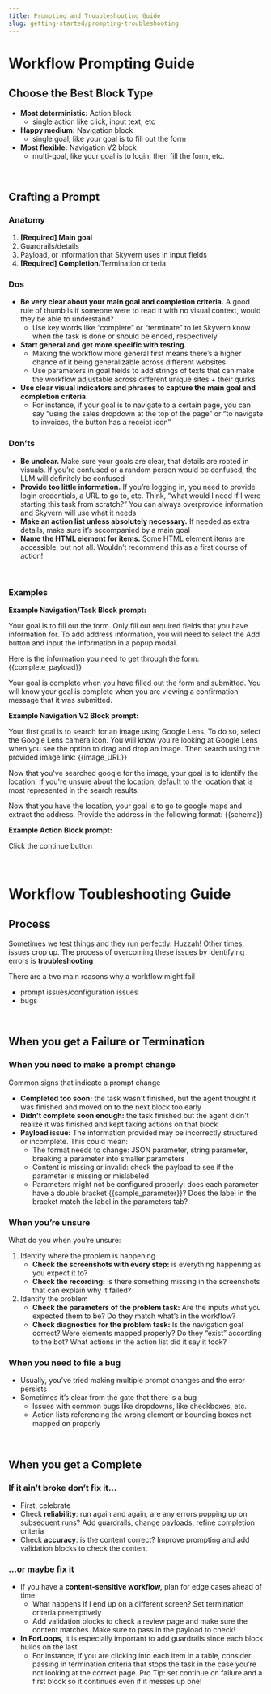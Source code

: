 ```yaml
---
title: Prompting and Troubleshooting Guide
slug: getting-started/prompting-troubleshooting
---
```



# Workflow Prompting Guide

## Choose the Best Block Type

- **Most deterministic:** Action block
    - single action like click, input text, etc
- **Happy medium:** Navigation block
    - single goal, like your goal is to fill out the form
- **Most flexible:** Navigation V2 block
    - multi-goal, like your goal is to login, then fill the form, etc.
    
<br>

## Crafting a Prompt

### Anatomy

1. **[Required] Main goal** 
2. Guardrails/details
3. Payload, or information that Skyvern uses in input fields
4. **[Required] Completion**/Termination criteria 

### Dos

- **Be very clear about your main goal and completion criteria.** A good rule of thumb is if someone were to read it with no visual context, would they be able to understand?
    - Use key words like “complete” or “terminate” to let Skyvern know when the task is done or should be ended, respectively
- **Start general and get more specific with testing.**
    - Making the workflow more general first means there’s a higher chance of it being generalizable across different websites
    - Use parameters in goal fields to add strings of texts that can make the workflow adjustable across different unique sites + their quirks
- **Use clear visual indicators and phrases to capture the main goal and completion criteria.**
    - For instance, if your goal is to navigate to a certain page, you can say “using the sales dropdown at the top of the page” or “to navigate to invoices, the button has a receipt icon”

### Don’ts

- **Be unclear.** Make sure your goals are clear, that details are rooted in visuals. If you’re confused or a random person would be confused, the LLM will definitely be confused
- **Provide too little information.** If you’re logging in, you need to provide login credentials, a URL to go to, etc. Think, “what would I need if I were starting this task from scratch?” You can always overprovide information and Skyvern will use what it needs
- **Make an action list unless absolutely necessary.** If needed as extra details, make sure it’s accompanied by a main goal
- **Name the HTML element for items.** Some HTML element items are accessible, but not all. Wouldn’t recommend this as a first course of action!

<br>

### Examples

**Example Navigation/Task Block prompt:**

Your goal is to fill out the form. Only fill out required fields that you have information for. To add address information, you will need to select the Add button and input the information in a popup modal. 

Here is the information you need to get through the form:
{{complete_payload}}

Your goal is complete when you have filled out the form and submitted. You will know your goal is complete when you are viewing a confirmation message that it was submitted.

**Example Navigation V2 Block prompt:** 

Your first goal is to search for an image using Google Lens. To do so, select the Google Lens camera icon. You will know you're looking at Google Lens when you see the option to drag and drop an image. Then search using the provided image link: {{image_URL}}

Now that you've searched google for the image, your goal is to identify the location. If you're unsure about the location, default to the location that is most represented in the search results.

Now that you have the location, your goal is to go to google maps and extract the address. Provide the address in the following format: {{schema}}

**Example Action Block prompt:**

Click the continue button

<br>

# Workflow Toubleshooting Guide

## Process

Sometimes we test things and they run perfectly. Huzzah! Other times, issues crop up. The process of overcoming these issues by identifying errors is **troubleshooting** 

There are a two main reasons why a workflow might fail

- prompt issues/configuration issues
- bugs

<br>

## When you get a Failure or Termination

### When you need to make a prompt change

Common signs that indicate a prompt change

- **Completed too soon:** the task wasn't finished, but the agent thought it was finished and moved on to the next block too early
- **Didn't complete soon enough:** the task finished but the agent didn't realize it was finished and kept taking actions on that block
- **Payload issue:** The information provided may be incorrectly structured or incomplete. This could mean:
    - The format needs to change: JSON parameter, string parameter, breaking a parameter into smaller parameters
    - Content is missing or invalid: check the payload to see if the parameter is missing or mislabeled
    - Parameters might not be configured properly: does each parameter have a double bracket {{sample_parameter}}? Does the label in the bracket match the label in the parameters tab?

### When you’re unsure

What do you when you’re unsure:

1. Identify where the problem is happening
    - **Check the screenshots with every step:** is everything happening as you expect it to?
    - **Check the recording:** is there something missing in the screenshots that can explain why it failed?
2. Identify the problem
    - **Check the parameters of the problem task:** Are the inputs what you expected them to be? Do they match what’s in the workflow?
    - **Check diagnostics for the problem task:** Is the navigation goal correct? Were elements mapped properly? Do they “exist” according to the bot? What actions in the action list did it say it took?

### When you need to file a bug

- Usually, you’ve tried making multiple prompt changes and the error persists
- Sometimes it’s clear from the gate that there is a bug
    - Issues with common bugs like dropdowns, like checkboxes, etc.
    - Action lists referencing the wrong element or bounding boxes not mapped on properly

<br>

## When you get a Complete

### If it ain’t broke don’t fix it…

- First, celebrate
- Check **reliability**: run again and again, are any errors popping up on subsequent runs? Add guardrails, change payloads, refine completion criteria
- Check **accuracy**: is the content correct? Improve prompting and add validation blocks to check the content

### …or maybe fix it

- If you have a **content-sensitive workflow,** plan for edge cases ahead of time
    - What happens if I end up on a different screen? Set termination criteria preemptively
    - Add validation blocks to check a review page and make sure the content matches. Make sure to pass in the payload to check!
- **In ForLoops,** it is especially important to add guardrails since each block builds on the last
    - For instance, if you are clicking into each item in a table, consider passing in termination criteria that stops the task in the case you’re not looking at the correct page. Pro Tip: set continue on failure and a first block so it continues even if it messes up one!
